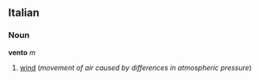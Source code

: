 ==Italian==
===Noun===
'''vento''' ''m''

#[[wind]] (''movement of air caused by differences in atmospheric pressure'')